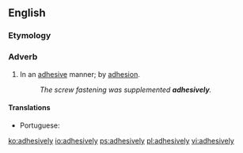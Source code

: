 ==English==

===Etymology===
{{suffix|adhesive|ly|lang=en}}

===Adverb===
{{en-adv}}

# In an [[adhesive]] manner; by [[adhesion]].
#: ''The screw fastening was supplemented '''adhesively'''.''

====Translations====
{{trans-top|in an adhesive manner}}
* Portuguese: {{t|pt|adesivamente}}
{{trans-mid}}
{{trans-bottom}}

[[ko:adhesively]]
[[io:adhesively]]
[[ps:adhesively]]
[[pl:adhesively]]
[[vi:adhesively]]